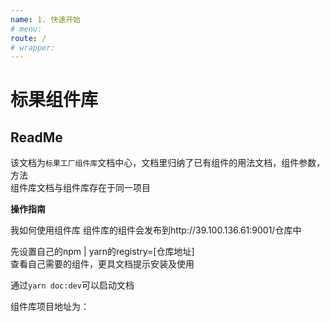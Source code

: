 ```yaml
---
name: 1. 快速开始
# menu:
route: /
# wrapper:
---
```


# 标果组件库

## ReadMe
该文档为`标果工厂组件库`文档中心，文档里归纳了已有组件的用法文档，组件参数，方法   
组件库文档与组件库存在于同一项目

**操作指南**   

我如何使用组件库
组件库的组件会发布到http://39.100.136.61:9001/仓库中   

先设置自己的npm | yarn的registry=[仓库地址]   
查看自己需要的组件，更具文档提示安装及使用   


通过`yarn doc:dev`可以启动文档

组件库项目地址为：




